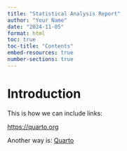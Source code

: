 ```yaml
---
title: "Statistical Analysis Report"
author: "Your Name"
date: "2024-11-05"
format: html
toc: true
toc-title: "Contents"
embed-resources: true
number-sections: true
---
```


# Introduction

This is how we can include links:

<https://quarto.org>

Another way is: [Quarto](https://quarto.org)